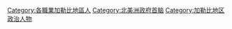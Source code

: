 [[Category:各職業加勒比地區人|Category:各職業加勒比地區人]]
[[Category:北美洲政府首脑|Category:北美洲政府首脑]]
[[Category:加勒比地区政治人物|Category:加勒比地区政治人物]]